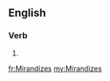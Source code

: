==English==

===Verb===
{{head|en|verb form}}

# {{en-third-person singular of|Mirandize}}

[[fr:Mirandizes]]
[[my:Mirandizes]]